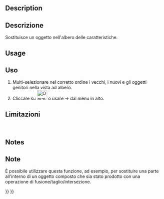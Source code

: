 <languages/>

<div class="mw-translate-fuzzy">
{{Docnav/it|[[OpenSCAD_ColorCodeShape/it|Codice Colore Forma]]|[[OpenSCAD_RemoveSubtree/it|Elimina Ramo]]|[[OpenSCAD_Workbench/it|OpenSCAD]]|IconL=OpenSCAD_ColorCodeShape.png|IconC=OpenSCADWorkbench.svg|IconR=OpenSCAD_RemoveSubtree.png}}
</div>

<div class="mw-translate-fuzzy">
{{GuiCommand/it|Name=OpenSCAD ReplaceObject|Name/it=Sostituisci oggetto|MenuLocation=OpenSCAD → Sostituisci oggetto‏‎||Workbenches=[[OpenSCAD_Workbench/it|OpenSCAD]]|Shortcut=|SeeAlso=}}
</div>

<div lang="en" dir="ltr" class="mw-content-ltr">
==Description==
</div> 

<div class="mw-translate-fuzzy">
==Descrizione==
Sostituisce un oggetto nell'albero delle caratteristiche.
</div>

<div lang="en" dir="ltr" class="mw-content-ltr">
==Usage==
</div> 

<div class="mw-translate-fuzzy">
==Uso==
#Multi-selezionare nel corretto ordine i vecchi, i nuovi e gli oggetti genitori nella vista ad albero.
#Cliccare su [[Image:OpenSCAD_ReplaceObject.png|32px]] o usare {{KEY| OpenSCAD}}  →  {{KEY|[[Image:OpenSCAD_ReplaceObject.png|32px]] Sostituisci oggetto}} dal menu in alto.
</div>

<span id="Limitations"></span>
<div class="mw-translate-fuzzy">
==Limitazioni==
<br />
</div>


<div lang="en" dir="ltr" class="mw-content-ltr">
==Notes==
</div> 

<div class="mw-translate-fuzzy">
==Note==
È possibile utilizzare questa funzione, ad esempio, per sostituire una parte all'interno di un oggetto composto che sia stato prodotto con una operazione di fusione/taglio/intersezione.
<br />
</div>


<div class="mw-translate-fuzzy">
{{Docnav/it|[[OpenSCAD_ColorCodeShape/it|Codice Colore Forma]]|[[OpenSCAD_RemoveSubtree/it|Elimina Ramo]]|[[OpenSCAD_Workbench/it|OpenSCAD]]|IconL=OpenSCAD_ColorCodeShape.png|IconC=OpenSCADWorkbench.svg|IconR=OpenSCAD_RemoveSubtree.png}}
</div>

{{OpenSCAD_Tools_navi{{#translation:}}}}
{{Userdocnavi{{#translation:}}}}